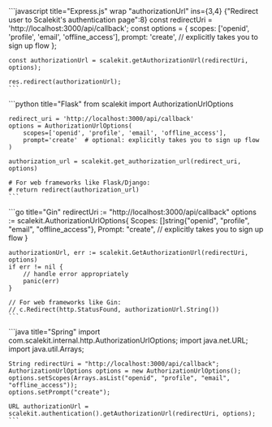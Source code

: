 
<Tabs syncKey="tech-stack">
  <TabItem value="node" label="Node.js">
    ```javascript title="Express.js" wrap "authorizationUrl" ins={3,4} {"Redirect user to Scalekit's authentication page":8}
    const redirectUri = 'http://localhost:3000/api/callback';
    const options = {
      scopes: ['openid', 'profile', 'email', 'offline_access'],
      prompt: 'create', // explicitly takes you to sign up flow
    };

    const authorizationUrl = scalekit.getAuthorizationUrl(redirectUri, options);

    res.redirect(authorizationUrl);
    ```
  </TabItem>
  <TabItem value="python" label="Python">
    ```python title="Flask"
    from scalekit import AuthorizationUrlOptions

    redirect_uri = 'http://localhost:3000/api/callback'
    options = AuthorizationUrlOptions(
        scopes=['openid', 'profile', 'email', 'offline_access'],
        prompt='create'  # optional: explicitly takes you to sign up flow
    )

    authorization_url = scalekit.get_authorization_url(redirect_uri, options)

    # For web frameworks like Flask/Django:
    # return redirect(authorization_url)
    ```
  </TabItem>
  <TabItem value="go" label="Go">
    ```go title="Gin"
    redirectUri := "http://localhost:3000/api/callback"
    options := scalekit.AuthorizationUrlOptions{
        Scopes: []string{"openid", "profile", "email", "offline_access"},
        Prompt: "create", // explicitly takes you to sign up flow
    }

    authorizationUrl, err := scalekit.GetAuthorizationUrl(redirectUri, options)
    if err != nil {
        // handle error appropriately
        panic(err)
    }

    // For web frameworks like Gin:
    // c.Redirect(http.StatusFound, authorizationUrl.String())
    ```
  </TabItem>
  <TabItem value="java" label="Java">
    ```java title="Spring"
    import com.scalekit.internal.http.AuthorizationUrlOptions;
    import java.net.URL;
    import java.util.Arrays;

    String redirectUri = "http://localhost:3000/api/callback";
    AuthorizationUrlOptions options = new AuthorizationUrlOptions();
    options.setScopes(Arrays.asList("openid", "profile", "email", "offline_access"));
    options.setPrompt("create");

    URL authorizationUrl = scalekit.authentication().getAuthorizationUrl(redirectUri, options);
    ```
  </TabItem>
</Tabs>
